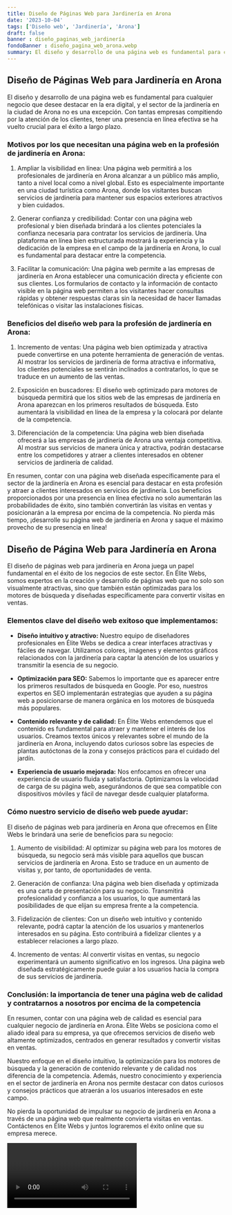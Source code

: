 ```yaml
---
title: Diseño de Páginas Web para Jardinería en Arona
date: '2023-10-04'
tags: ['Diseño web', 'Jardinería', 'Arona']
draft: false
banner : diseño_paginas_web_jardinería
fondoBanner : diseño_pagina_web_arona.webp
summary: El diseño y desarrollo de una página web es fundamental para cualquier negocio que desee destacar en la era digital, y el sector de la jardinería en la ciudad de Arona no es una excepción. Con tantas empresas compitiendo por la atención de los clientes, tener una presencia en línea efectiva se ha vuelto crucial para el éxito a largo plazo.
---
```


## **Diseño de Páginas Web para Jardinería en Arona**

El diseño y desarrollo de una página web es fundamental para cualquier negocio que desee destacar en la era digital, y el sector de la jardinería en la ciudad de Arona no es una excepción. Con tantas empresas compitiendo por la atención de los clientes, tener una presencia en línea efectiva se ha vuelto crucial para el éxito a largo plazo.

### **Motivos por los que necesitan una página web en la profesión de jardinería en Arona:**

1. Ampliar la visibilidad en línea: Una página web permitirá a los profesionales de jardinería en Arona alcanzar a un público más amplio, tanto a nivel local como a nivel global. Esto es especialmente importante en una ciudad turística como Arona, donde los visitantes buscan servicios de jardinería para mantener sus espacios exteriores atractivos y bien cuidados.

2. Generar confianza y credibilidad: Contar con una página web profesional y bien diseñada brindará a los clientes potenciales la confianza necesaria para contratar los servicios de jardinería. Una plataforma en línea bien estructurada mostrará la experiencia y la dedicación de la empresa en el campo de la jardinería en Arona, lo cual es fundamental para destacar entre la competencia.

3. Facilitar la comunicación: Una página web permite a las empresas de jardinería en Arona establecer una comunicación directa y eficiente con sus clientes. Los formularios de contacto y la información de contacto visible en la página web permiten a los visitantes hacer consultas rápidas y obtener respuestas claras sin la necesidad de hacer llamadas telefónicas o visitar las instalaciones físicas.

### **Beneficios del diseño web para la profesión de jardinería en Arona:**

1. Incremento de ventas: Una página web bien optimizada y atractiva puede convertirse en una potente herramienta de generación de ventas. Al mostrar los servicios de jardinería de forma atractiva e informativa, los clientes potenciales se sentirán inclinados a contratarlos, lo que se traduce en un aumento de las ventas.

2. Exposición en buscadores: El diseño web optimizado para motores de búsqueda permitirá que los sitios web de las empresas de jardinería en Arona aparezcan en los primeros resultados de búsqueda. Esto aumentará la visibilidad en línea de la empresa y la colocará por delante de la competencia.

3. Diferenciación de la competencia: Una página web bien diseñada ofrecerá a las empresas de jardinería de Arona una ventaja competitiva. Al mostrar sus servicios de manera única y atractiva, podrán destacarse entre los competidores y atraer a clientes interesados en obtener servicios de jardinería de calidad.

En resumen, contar con una página web diseñada específicamente para el sector de la jardinería en Arona es esencial para destacar en esta profesión y atraer a clientes interesados en servicios de jardinería. Los beneficios proporcionados por una presencia en línea efectiva no solo aumentarán las probabilidades de éxito, sino también convertirán las visitas en ventas y posicionarán a la empresa por encima de la competencia. No pierda más tiempo, ¡desarrolle su página web de jardinería en Arona y saque el máximo provecho de su presencia en línea!

<GifSeo />

<Cta />

## Diseño de Página Web para Jardinería en Arona

El diseño de páginas web para jardinería en Arona juega un papel fundamental en el éxito de los negocios de este sector. En Élite Webs, somos expertos en la creación y desarrollo de páginas web que no solo son visualmente atractivas, sino que también están optimizadas para los motores de búsqueda y diseñadas específicamente para convertir visitas en ventas.

### Elementos clave del diseño web exitoso que implementamos:

- **Diseño intuitivo y atractivo:** Nuestro equipo de diseñadores profesionales en Élite Webs se dedica a crear interfaces atractivas y fáciles de navegar. Utilizamos colores, imágenes y elementos gráficos relacionados con la jardinería para captar la atención de los usuarios y transmitir la esencia de su negocio.

- **Optimización para SEO:** Sabemos lo importante que es aparecer entre los primeros resultados de búsqueda en Google. Por eso, nuestros expertos en SEO implementarán estrategias que ayuden a su página web a posicionarse de manera orgánica en los motores de búsqueda más populares.

- **Contenido relevante y de calidad:** En Élite Webs entendemos que el contenido es fundamental para atraer y mantener el interés de los usuarios. Creamos textos únicos y relevantes sobre el mundo de la jardinería en Arona, incluyendo datos curiosos sobre las especies de plantas autóctonas de la zona y consejos prácticos para el cuidado del jardín.

- **Experiencia de usuario mejorada:** Nos enfocamos en ofrecer una experiencia de usuario fluida y satisfactoria. Optimizamos la velocidad de carga de su página web, asegurándonos de que sea compatible con dispositivos móviles y fácil de navegar desde cualquier plataforma.

### Cómo nuestro servicio de diseño web puede ayudar:

El diseño de páginas web para jardinería en Arona que ofrecemos en Élite Webs le brindará una serie de beneficios para su negocio:

1. Aumento de visibilidad: Al optimizar su página web para los motores de búsqueda, su negocio será más visible para aquellos que buscan servicios de jardinería en Arona. Esto se traduce en un aumento de visitas y, por tanto, de oportunidades de venta.

2. Generación de confianza: Una página web bien diseñada y optimizada es una carta de presentación para su negocio. Transmitirá profesionalidad y confianza a los usuarios, lo que aumentará las posibilidades de que elijan su empresa frente a la competencia.

3. Fidelización de clientes: Con un diseño web intuitivo y contenido relevante, podrá captar la atención de los usuarios y mantenerlos interesados en su página. Esto contribuirá a fidelizar clientes y a establecer relaciones a largo plazo.

4. Incremento de ventas: Al convertir visitas en ventas, su negocio experimentará un aumento significativo en los ingresos. Una página web diseñada estratégicamente puede guiar a los usuarios hacia la compra de sus servicios de jardinería.

### Conclusión: la importancia de tener una página web de calidad y contratarnos a nosotros por encima de la competencia

En resumen, contar con una página web de calidad es esencial para cualquier negocio de jardinería en Arona. Élite Webs se posiciona como el aliado ideal para su empresa, ya que ofrecemos servicios de diseño web altamente optimizados, centrados en generar resultados y convertir visitas en ventas.

Nuestro enfoque en el diseño intuitivo, la optimización para los motores de búsqueda y la generación de contenido relevante y de calidad nos diferencia de la competencia. Además, nuestro conocimiento y experiencia en el sector de jardinería en Arona nos permite destacar con datos curiosos y consejos prácticos que atraerán a los usuarios interesados en este campo.

No pierda la oportunidad de impulsar su negocio de jardinería en Arona a través de una página web que realmente convierta visitas en ventas. Contáctenos en Élite Webs y juntos lograremos el éxito online que su empresa merece.

<Video />

<CtaBot job='Jardinería' city='Arona'/>

<Gmaps query='Arona+españa+maps' />